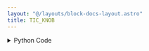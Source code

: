 ```yaml
---
layout: "@/layouts/block-docs-layout.astro"
title: TIC_KNOB
---
```



<PythonDocsDisplay docstring={docstring} />
<AppDisplay app={app} />

<details>
<summary>Python Code</summary>
```python
from flojoy import flojoy, OrderedPair
from typing import Optional

# Import the TicUSB library to send command to Tic drivers with USB connection
from ticlib import TicUSB
from time import sleep


@flojoy(deps={"ticlib": "0.2.2"})
def TIC_KNOB(
    default: Optional[OrderedPair] = None,
    knob_value: int = 0,
    current_limit: int = 30,
    sleep_time: int = 2,
    speed: int = 200000,
) -> OrderedPair:
    """The STEPPER_DRIVER_TIC_KNOB controls a stepper motor's movement with a TIC driver.

    The user controls the motor's rotation with the knob position, specified in the node's parameters.

    Parameters
    ----------
    knob_value : int
        Defines the position of the motor (rotational movement).
    current_limit : int
        Defines the current limitation that the stepper motor will receive.
    sleep_time : int
        Defines the sleep time after moving to each position.
    speed : int
        Defines the speed of the motor movement (between 0 and 200000).
    """

    # Converting the knob value into a position
    knob_position: int = 2 * knob_value

    # Declaration of the stepper driver (You can add serial number to specify the driver)
    tic: TicUSB = TicUSB()
    # Set the current limit for the driver TIC
    tic.set_current_limit(current_limit)
    tic.energize()  # Turn on the driver
    tic.exit_safe_start()  # The driver is now ready to receive commands
    # Set maximum speed for the motor during first movement.
    tic.set_max_speed(speed)

    tic.halt_and_set_position(0)  # Set initial position to origin
    sleep(sleep_time)

    # Set target position for the first movement
    tic.set_target_position(knob_position)
    sleep(sleep_time)

    tic.deenergize()
    tic.enter_safe_start()

    return OrderedPair(x=knob_position, y=speed)

```
[Find this Flojoy Block on GitHub](https://github.com/flojoy-ai/blocks/blob/main/blocks/IO/MOTION/MOTOR_DRIVERS/STEPPER/POLULU/TIC_KNOB/TIC_KNOB.py)
</details>


## Example
